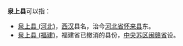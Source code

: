 '''泉上县'''可以指：

* [[泉上县_(河北)|泉上县 (河北)]]，[[西汉|西汉]]县名，治今[[河北省|河北省]][[怀来县|怀来县]]东。
* [[泉上县_(福建)|泉上县 (福建)]]，福建省已撤消的县份，[[中央苏区|中央苏区]][[闽赣省|闽赣省]]设。

{{disambig|三字地名消歧义}}